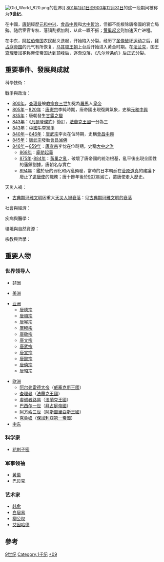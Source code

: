 {{Unreferenced|time=2018-06-27T12:55:53+00:00}}
{{CenturyTOC|9}}
[[File:Old_World_820.png|right]]的世界]]
[[801年|801年]][[1月1日|1月1日]]至[[900年|900年]][[12月31日|12月31日]]的这一段期间被称为'''9世纪'''。

在中國，[[唐朝|唐朝]]經歷[[元和中兴|元和中兴]]、[[會昌中興|會昌中興]]和[[大中暫治|大中暫治]]，但都不能根除唐帝國的衰亡局勢。随后宦官专权、藩镇割据加剧，从此一蹶不振；[[黄巢起义|黄巢起义]]则加速灭亡进程。

在中东，[[阿拉伯帝国|阿拉伯帝国]]农民起义迭起，开始陷入分裂。经历了[[聖像破壞運動_(拜占庭)|圣像破坏运动]]之后，[[拜占庭帝国|拜占庭帝国]]的元气有所恢复，[[马其顿王朝|马其顿王朝]]上台后开始进入黄金时期。在[[法兰克|法兰克]]，国王[[查理曼|查理曼]]加冕称帝使帝国达到顶峰后，逐渐没落，《[[凡尔登条约|凡尔登条约]]》后正式分裂。

== 重要事件、發展與成就 ==

;科學技術：

;戰爭與政治：
*[[800年|800年]]，[[查理曼|查理曼]]被[[教宗良三世|教宗良三世]]加冕為[[羅馬|羅馬]]人[[皇帝|皇帝]]
*[[805年|805年]]－[[820年|820年]]：[[唐憲宗|唐憲宗]]李純時期，唐帝國出現復興氣象，史稱[[元和中興|元和中興]]
*[[835年|835年]]：唐朝發生[[甘露之變|甘露之變]]
*[[843年|843年]]：《[[凡爾登條約|凡爾登條約]]》簽訂，[[法蘭克王國|法蘭克王國]]一分為三
*[[843年|843年]]：[[中國|中國]][[牛李黨爭|牛李黨爭]]
*[[840年|840年]]－[[846年|846年]]：[[唐武宗|唐武宗]]李炎在位時期，史稱[[會昌中興|會昌中興]]
*[[845年|845年]]：[[唐武宗|唐武宗]]發動[[會昌滅佛|會昌滅佛]]
*[[846年|846年]]－[[859年|859年]]：[[唐宣宗|唐宣宗]]李忱在位時期，史稱[[大中之治|大中之治]]
**[[868年|868年]]：[[龐勛起義|龐勛起義]]
**[[875年|875年]]-[[884年|884年]]：[[黃巢之亂|黃巢之亂]]，破壞了唐帝國的統治根基，亂平後出現全國性的藩鎮割據，唐朝名存實亡
**[[894年|894年]]：鑑於唐的弱化和內亂頻發，當時的日本朝廷在[[菅原道真|菅原道真]]的建議下廢止了[[遣唐使|遣唐使]]的職務；唐十餘年後於[[907年|907年]]滅亡，遣唐使走入歷史。

;天災人禍：
*[[古典期|古典期]][[玛雅文明|玛雅文明]]因重大[[天災|天災]][[人禍|人禍]][[衰落|衰落]]：见[[古典期玛雅文明的衰落|古典期玛雅文明的衰落]]

;社會與經濟：

;疾病與醫學：

;環境與自然資源：

;宗教與哲學：

== 重要人物 ==

=== 世界领导人 ===

* [[非洲|非洲]]

* [[美洲|美洲]]

* [[亚洲|亚洲]]
** [[唐德宗|唐德宗]]
** [[唐順宗|唐順宗]]
** [[唐宪宗|唐宪宗]]
** [[唐穆宗|唐穆宗]]
** [[唐敬宗|唐敬宗]]
** [[唐文宗|唐文宗]]
** [[唐武宗|唐武宗]]
** [[唐宣宗|唐宣宗]]
** [[唐懿宗|唐懿宗]]
** [[唐僖宗|唐僖宗]]
** [[唐昭宗|唐昭宗]]

* [[欧洲|欧洲]]
** [[阿尔弗雷德大帝|阿尔弗雷德大帝]]（[[威塞克斯王國|威塞克斯王國]]）
** [[查理曼|查理曼]]（[[法蘭克王國|法蘭克王國]]）
** [[虔诚者路易|虔诚者路易]]（[[法蘭克王國|法蘭克王國]]）
** [[巴西尔一世|巴西尔一世]]（[[拜占庭帝國|拜占庭帝國]]）
** [[阿方索三世|阿方索三世]]（[[阿斯圖里亞斯王國|阿斯圖里亞斯王國]]）
** [[克魯姆|克魯姆]]（[[保加利亞第一帝國|保加利亞第一帝國]]）
* [[中东|中东]]

=== 科学家 ===
* [[花剌子密|花剌子密]]

=== 军事领袖 ===
* [[黄巢|黄巢]]
* [[巴贝克|巴贝克]]

=== 艺术家 ===
* [[韩愈|韩愈]]
* [[白居易|白居易]]
* [[柳公权|柳公权]]
* [[艾因哈德|艾因哈德]]

== 參考 ==

{{Reflist}}

{{世纪|9}}

[[Category:9世纪|]]
[[Category:1千纪|Category:1千纪]]
[[Category:世纪|+09]]